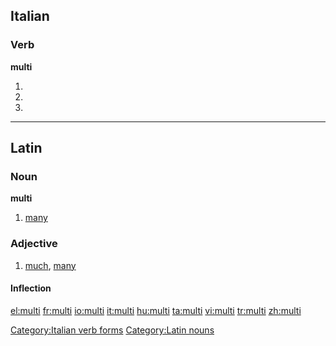 {{also|multi-}}
==Italian==

===Verb===
'''multi'''

# {{conjugation of|multare||2|s|pres|ind|lang=it}}
# {{form of|[[first-person|First-person]] singular, second-person singular and [[third-person]] singular [[present subjunctive]]|multare|lang=it}}
# {{conjugation of|multare||3|s|imp|lang=it}}

[[Category:Italian verb forms]]

----

==Latin==

===Noun===
'''multi'''

# [[many]]

===Adjective===
{{la-adj-1&2|multī|multa|multa|multum|multum}}

# [[much]], [[many]]

====Inflection====
{{la-decl-pl-1&2|mult}}

[[Category:Latin nouns]]

[[el:multi]]
[[fr:multi]]
[[io:multi]]
[[it:multi]]
[[hu:multi]]
[[ta:multi]]
[[vi:multi]]
[[tr:multi]]
[[zh:multi]]